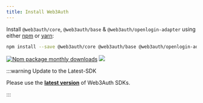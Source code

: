 ```yaml
---
title: Install Web3Auth
---
```


Install `@web3auth/core`, `@web3auth/base` & `@web3auth/openlogin-adapter` using either [npm](https://www.npmjs.com/package/@web3auth/core) or
[yarn](https://yarnpkg.com/package/@web3auth/core):

```bash npm2yarn
npm install --save @web3auth/core @web3auth/base @web3auth/openlogin-adapter
```

[![Npm package monthly downloads](https://badgen.net/npm/dm/@web3auth/core)](https://www.npmjs.com/package/@web3auth/core)
[![](https://data.jsdelivr.com/v1/package/npm/@web3auth/core/badge)](https://www.jsdelivr.com/package/npm/@web3auth/core)

:::warning Update to the Latest-SDK

Please use the **[latest version](https://www.npmjs.com/package/@web3auth/core)** of Web3Auth SDKs.

:::
